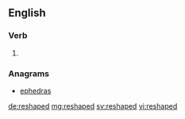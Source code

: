 ==English==

===Verb===
{{head|en}}

# {{en-past of|reshape}}

===Anagrams===
* [[ephedras#English|ephedras]]

[[de:reshaped]]
[[mg:reshaped]]
[[sv:reshaped]]
[[vi:reshaped]]